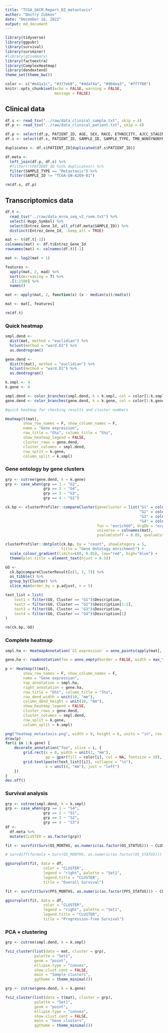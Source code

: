 ```yaml
---
title: "TCGA_SKCM_Report_DZ_metastasis"
author: "Dmitry Zubkov"
date: "December 16, 2022"
output: md_document
---
```


```r
library(tidyverse)
library(ggpubr)
library(survival)
library(survminer)
#library(gtsummary)
library(factoextra)
library(ComplexHeatmap)
library(dendextend)
theme_set(theme_bw())

color <- c("#e41a1c", "#377eb8", "#4daf4a", "#984ea3", "#ff7f00")
knitr::opts_chunk$set(echo = FALSE, warning = FALSE, 
                      message = FALSE)
```

## Clinical data

```r
df.s <- read_tsv("../raw/data_clinical_sample.txt", skip = 4)
df.p <- read_tsv("../raw/data_clinical_patient.txt", skip = 4)

df.p <- select(df.p, PATIENT_ID, AGE, SEX, RACE, ETHNICITY, AJCC_STAGING_EDITION, OS_STATUS, OS_MONTHS, PFS_STATUS, PFS_MONTHS)
df.s <- select(df.s, PATIENT_ID, SAMPLE_ID, SAMPLE_TYPE, TMB_NONSYNONYMOUS)

duplicates <- df.s$PATIENT_ID[duplicated(df.s$PATIENT_ID)]

df.meta <-
  left_join(df.p, df.s) %>%
  #filter(!(PATIENT_ID %in% duplicates)) %>%
  filter(SAMPLE_TYPE == "Metastasis") %>%
  filter(SAMPLE_ID != "TCGA-GN-A269-01")

rm(df.s, df.p)

```

## Transcriptomics data

```r

df.t <- 
  read_tsv("../raw/data_mrna_seq_v2_rsem.txt") %>%
  select(-Hugo_Symbol) %>%
  select(Entrez_Gene_Id, all_of(df.meta$SAMPLE_ID)) %>%
  distinct(Entrez_Gene_Id, .keep_all = TRUE)

mat <- t(df.t[-1])
colnames(mat) <- df.t$Entrez_Gene_Id
rownames(mat) <- colnames(df.t)[-1]

mat <- log2(mat + 1)

features <- 
  apply(mat, 2, mad) %>%
  sort(decreasing = T) %>%
  .[1:1500] %>%
  names()

mat <- apply(mat, 2, function(x) (x - median(x))/mad(x))

mat <- mat[, features]

rm(df.t)

```

### Quick heatmap

```r

smpl.dend <- 
  dist(mat, method = "euclidian") %>%
  hclust(method = "ward.D2") %>%
  as.dendrogram()

gene.dend <- 
  dist(t(mat), method = "euclidian") %>%
  hclust(method = "ward.D2") %>%
  as.dendrogram()

k.smpl <- 4
k.gene <- 4

smpl.dend <- color_branches(smpl.dend, k = k.smpl, col = color[1:k.smpl])
gene.dend <- color_branches(gene.dend, k = k.gene, col = color[1:k.gene])

#quick heatmap for checking results and cluster numbers

Heatmap(t(mat), 
        show_row_names = F, show_column_names = F,
        name = "Gene expression",
        row_title = "G%s", column_title = "S%s",
        show_heatmap_legend = FALSE,
        cluster_rows = gene.dend,
        cluster_columns = smpl.dend,
        row_split = k.gene,
        column_split = k.smpl)

```

### Gene ontology by gene clusters

```r
grp <- cutree(gene.dend, k = k.gene)
grp <- case_when(grp == 1 ~ "G2",
                 grp == 2 ~ "G4",
                 grp == 3 ~ "G3",
                 grp == 4 ~ "G1")

ck.bp <- clusterProfiler::compareCluster(geneCluster = list("G1" = colnames(mat)[grp == "G1"],
                                                            "G2" = colnames(mat)[grp == "G2"],
                                                            "G3" = colnames(mat)[grp == "G3"],
                                                            "G4" = colnames(mat)[grp == "G4"]),
                                         fun = "enrichGO", OrgDb = "org.Hs.eg.db", ont = "BP",
                                         universe = colnames(mat),
                                         pvalueCutoff = 0.05, qvalueCutoff = 1)

clusterProfiler::dotplot(ck.bp, by = "count", showCategory = 5, 
                         title = "Gene Ontology enrichment") + 
  scale_colour_gradient(limits=c(0, 0.05), low="red", high="blue") +
  theme(plot.title = element_text(hjust = 0.5))

GO <-
  ck.bp@compareClusterResult[c(1, 3, 7)] %>%
  as_tibble() %>%
  group_by(Cluster) %>%
  slice_min(order_by = p.adjust, n = 5)

text_list = list(
    text1 = filter(GO, Cluster == "G1")$Description,
    text2 = filter(GO, Cluster == "G2")$Description[1:2],
    text3 = filter(GO, Cluster == "G3")$Description,
    text4 = filter(GO, Cluster == "G4")$Description[1]
)

rm(ck.bp, GO)

```

### Complete heatmap

```r
smpl.ha <- HeatmapAnnotation(`G1 expression` = anno_points(apply(mat[, grp == "G1"], 1, median)))

gene.ha <- rowAnnotation(foo = anno_empty(border = FALSE, width = max_text_width(unlist(text_list)) + unit(4, "mm")))

p <- Heatmap(t(mat), 
        show_row_names = F, show_column_names = F,
        name = "Gene expression",
        top_annotation = smpl.ha,
        right_annotation = gene.ha,
        row_title = "G%s", column_title = "S%s",
        row_dend_width = unit(10, "mm"),
        column_dend_height = unit(10, "mm"),
        show_heatmap_legend = FALSE,
        cluster_rows = gene.dend,
        cluster_columns = smpl.dend,
        row_split = k.gene,
        column_split = k.smpl)

png("heatmap_metastasis.png", width = 9, height = 6, units = "in", res = 300)
draw(p)
for(i in 1:k.gene) {
    decorate_annotation("foo", slice = i, {
        grid.rect(x = 0, width = unit(2, "mm"), 
                  gp = gpar(fill = color[i], col = NA, fontsize = 10), just = "left")
        grid.text(paste(text_list[[i]], collapse = "\n"), 
                  x = unit(4, "mm"), just = "left")
    })
}
dev.off()
```

### Survival analysis

```r
grp <- cutree(smpl.dend, k = k.smpl)
grp <- case_when(grp == 1 ~ "S4",
                 grp == 2 ~ "S1",
                 grp == 3 ~ "S2",
                 grp == 4 ~ "S3")
df <- 
  df.meta %>%
  mutate(CLUSTER = as.factor(grp))

fit <- survfit(Surv(OS_MONTHS, as.numeric(as.factor(OS_STATUS))) ~ CLUSTER + SAMPLE_TYPE, data = df)

# survdiff(formula = Surv(OS_MONTHS, as.numeric(as.factor(OS_STATUS))) ~ CLUSTER, data = df)

ggsurvplot(fit, data = df,
                 color = "CLUSTER",
                 legend = "right", palette = "Set1",
                 legend.title = "CLUSTER",
                 title = "Overall Survival")

fit <- survfit(Surv(PFS_MONTHS, as.numeric(as.factor(PFS_STATUS))) ~ CLUSTER + SAMPLE_TYPE, data = df)

ggsurvplot(fit, data = df,
                 color = "CLUSTER",
                 legend = "right", palette = "Set1",
                 legend.title = "CLUSTER",
                 title = "Progression-free Survival")

```

### PCA + clustering

```r

grp <- cutree(smpl.dend, k = k.smpl)

fviz_cluster(list(data = mat, cluster = grp),
             palette = "Set1",
             geom = "point",
             ellipse.type = "convex",
             show.clust.cent = FALSE,
             main = "Sample clusters",
             ggtheme = theme_minimal())

grp <- cutree(gene.dend, k = k.gene)

fviz_cluster(list(data = t(mat), cluster = grp),
             palette = "Set1",
             geom = "point",
             ellipse.type = "convex",
             show.clust.cent = FALSE,
             main = "Gene clusters",
             ggtheme = theme_minimal())
```

